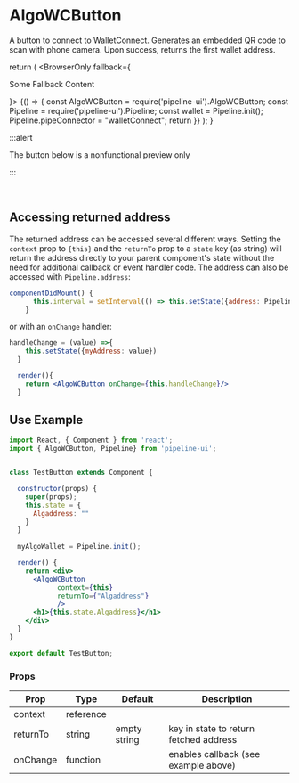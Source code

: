 # AlgoWCButton

A button to connect to WalletConnect. Generates an embedded QR code to scan with phone camera. Upon success, returns the first wallet address.


  return (
    <BrowserOnly fallback={<p>Some Fallback Content</p>}>
      {() => {
const AlgoWCButton = require('pipeline-ui').AlgoWCButton; const Pipeline = require('pipeline-ui').Pipeline; const wallet = Pipeline.init(); Pipeline.pipeConnector = "walletConnect"; return <AlgoWCButton/>      }}
    </BrowserOnly>
  );
}

:::alert

The button below is a nonfunctional preview only

:::

<BrowserOnlyButton /><br/>

## Accessing returned address

The returned address can be accessed several different ways. Setting the `context` prop to `{this}` and the `returnTo` prop to a `state` key (as string) will return the address directly to your parent component's state without the need for additional callback or event handler code. The address can also be accessed with `Pipeline.address`:

```jsx
componentDidMount() {
      this.interval = setInterval(() => this.setState({address: Pipeline.address}), 1000);
    }
```

or with an `onChange` handler:

```jsx
handleChange = (value) =>{
    this.setState({myAddress: value})
  }

  render(){
    return <AlgoWCButton onChange={this.handleChange}/>
  }
```

## Use Example  

```jsx
import React, { Component } from 'react';
import { AlgoWCButton, Pipeline} from 'pipeline-ui';


class TestButton extends Component {

  constructor(props) {
    super(props);
    this.state = {
      Algaddress: ""
    }
  }
  
  myAlgoWallet = Pipeline.init();

  render() {
    return <div>
      <AlgoWCButton 
            context={this} 
            returnTo={"Algaddress"} 
            />
      <h1>{this.state.Algaddress}</h1>
    </div>
  }
}

export default TestButton;
```

### Props


<Table>
  <thead>
  <tr>
    <th>Prop</th>
    <th>Type</th>
    <th>Default</th>
    <th>Description</th>
  </tr>
  </thead>
  <tbody>
  <tr><td>context</td><td>reference</td><td></td><td></td></tr>
  <tr><td>returnTo</td><td>string</td><td>empty string</td><td>key in state to return fetched address</td></tr>
  <tr><td>onChange</td><td>function</td><td></td><td>enables callback (see example above)</td></tr>
    </tbody>
    </Table>
